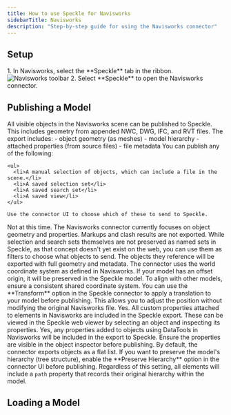 ```yaml
---
title: How to use Speckle for Navisworks
sidebarTitle: Navisworks
description: "Step-by-step guide for using the Navisworks connector"
---
```



<Versions
  app="Navisworks"
  versions="2020, 2021, 2022, 2023, 2024, 2025 & 2026"
  os="Windows"
/>

## Setup

<Steps>
    <Setup app="Navisworks" />
    <Step title="Open the Navisworks connector">
        1. In Navisworks, select the **Speckle** tab in the ribbon.
        <Frame>
        <img src="/images/connectors/navisworks_toolbar.jpg" alt="Navisworks toolbar" />
        </Frame>
        2. Select **Speckle** to open the Navisworks connector.
        <Login app="Navisworks" />
    </Step>
</Steps>

<AccordionGroup>
    <SetupFaq app="Navisworks" />
</AccordionGroup>

## Publishing a Model

<Publish app="Navisworks" />

<AccordionGroup>

  <Accordion title="What types of elements can I publish from Navisworks to Speckle?">
    All visible objects in the Navisworks scene can be published to Speckle. This
    includes geometry from appended NWC, DWG, IFC, and RVT files. The export
    includes: - object geometry (as meshes) - model hierarchy - attached
    properties (from source files) - file metadata
  </Accordion>

  <Accordion title="Can I publish only selected objects or specific appended files?">
    You can publish any of the following:

    <ul>
      <li>A manual selection of objects, which can include a file in the scene.</li>
      <li>A saved selection set</li>
      <li>A saved search set</li>
      <li>A saved view</li>
    </ul>

    Use the connector UI to choose which of these to send to Speckle.
  </Accordion>

  <Accordion title="Can I include saved timeliner information, redlines, or clash results?">
    Not at this time. The Navisworks connector currently focuses on object
    geometry and properties. Markups and clash results are not exported.
  </Accordion>

  <Accordion title="Can I preserve selection sets or search sets when publishing?">
    While selection and search sets themselves are not preserved as named sets in
    Speckle, as that concept doesn't yet exist on the web, you can use them as
    filters to choose what objects to send. The objects they reference will be
    exported with full geometry and metadata.
  </Accordion>

  <Accordion title="How do I ensure my Navisworks model is correctly positioned in Speckle?">
    The connector uses the world coordinate system as defined in Navisworks. If
    your model has an offset origin, it will be preserved in the Speckle model. To
    align with other models, ensure a consistent shared coordinate system.
  </Accordion>

  <Accordion title="My Navisworks model is in real-world coordinates, how can I move it closer to the origin?">
    You can use the **Transform** option in the Speckle connector to apply a
    translation to your model before publishing. This allows you to adjust the
    position without modifying the original Navisworks file.
  </Accordion>

  <Accordion title="Do custom properties (e.g., element metadata or quantities) get published?">
    Yes. All custom properties attached to elements in Navisworks are included in
    the Speckle export. These can be viewed in the Speckle web viewer by selecting
    an object and inspecting its properties.
  </Accordion>

  <Accordion title="Will properties added with DataTools be sent?">
    Yes, any properties added to objects using DataTools in Navisworks will be
    included in the export to Speckle. Ensure the properties are visible in the
    object inspector before publishing.
  </Accordion>

  <Accordion title="Can I export the model as a tree structure or a flat list?">
    By default, the connector exports objects as a flat list. If you want to
    preserve the model's hierarchy (tree structure), enable the **Preserve Hierarchy**
    option in the connector UI before publishing. Regardless of this setting, all
    elements will include a <code>path</code> property that records their original
    hierarchy within the model.
  </Accordion>

  <PublishFaq app="Archicad" />

</AccordionGroup>    

## Loading a Model
<NoLoad app="Navisworks" />

<LearnMore />